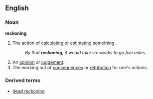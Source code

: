 ==English==

===Noun===
'''reckoning'''
# The action of [[calculating]] or [[estimating]] something.
#:''By that '''reckoning''', it would take six weeks to go five miles.''
# An [[opinion]] or [[judgement]].
# The working out of [[consequences]] or [[retribution]] for one's actions.
===Derived terms===
*[[dead reckoning]]